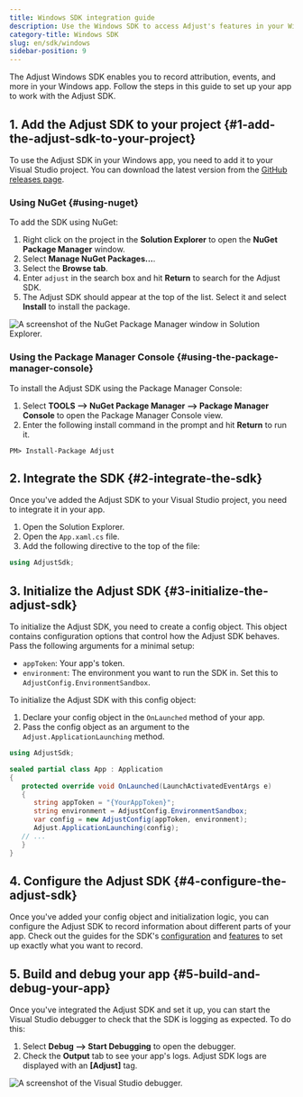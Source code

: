 ```yaml
---
title: Windows SDK integration guide
description: Use the Windows SDK to access Adjust's features in your Windows apps
category-title: Windows SDK
slug: en/sdk/windows
sidebar-position: 9
---
```


The Adjust Windows SDK enables you to record attribution, events, and more in your Windows app. Follow the steps in this guide to set up your app to work with the Adjust SDK.

## 1. Add the Adjust SDK to your project {#1-add-the-adjust-sdk-to-your-project}

To use the Adjust SDK in your Windows app, you need to add it to your Visual Studio project. You can download the latest version from the [GitHub releases page](https://github.com/adjust/windows_sdk/releases/latest).

### Using NuGet {#using-nuget}

To add the SDK using NuGet:

1. Right click on the project in the **Solution Explorer** to open the **NuGet Package Manager** window.
2. Select **Manage NuGet Packages...**.
3. Select the **Browse tab**.
4. Enter `adjust` in the search box and hit **Return** to search for the Adjust SDK.
5. The Adjust SDK should appear at the top of the list. Select it and select **Install** to install the package.

![A screenshot of the NuGet Package Manager window in Solution Explorer.](@images/windows/1-nuget.png)

### Using the Package Manager Console {#using-the-package-manager-console}

To install the Adjust SDK using the Package Manager Console:

1. Select **TOOLS --> NuGet Package Manager --> Package Manager Console** to open the Package Manager Console view.
2. Enter the following install command in the prompt and hit **Return** to run it.

```console
PM> Install-Package Adjust
```

## 2. Integrate the SDK {#2-integrate-the-sdk}

Once you've added the Adjust SDK to your Visual Studio project, you need to integrate it in your app.

1. Open the Solution Explorer.
2. Open the `App.xaml.cs` file.
3. Add the following directive to the top of the file:

<CodeBlock title="App.xaml.cs">

```cs
using AdjustSdk;
```

</CodeBlock>

## 3. Initialize the Adjust SDK {#3-initialize-the-adjust-sdk}

To initialize the Adjust SDK, you need to create a config object. This object contains configuration options that control how the Adjust SDK behaves. Pass the following arguments for a minimal setup:

-  `appToken`: Your app's token.
-  `environment`: The environment you want to run the SDK in. Set this to `AdjustConfig.EnvironmentSandbox`.

To initialize the Adjust SDK with this config object:

1. Declare your config object in the `OnLaunched` method of your app.
2. Pass the config object as an argument to the `Adjust.ApplicationLaunching` method.

```cs
using AdjustSdk;

sealed partial class App : Application
{
   protected override void OnLaunched(LaunchActivatedEventArgs e)
   {
      string appToken = "{YourAppToken}";
      string environment = AdjustConfig.EnvironmentSandbox;
      var config = new AdjustConfig(appToken, environment);
      Adjust.ApplicationLaunching(config);
   // ...
   }
}
```

## 4. Configure the Adjust SDK {#4-configure-the-adjust-sdk}

Once you've added your config object and initialization logic, you can configure the Adjust SDK to record information about different parts of your app. Check out the guides for the SDK's [configuration](/en/sdk/windows/configuration) and [features](/en/sdk/windows/features) to set up exactly what you want to record.

## 5. Build and debug your app {#5-build-and-debug-your-app}

Once you've integrated the Adjust SDK and set it up, you can start the Visual Studio debugger to check that the SDK is logging as expected. To do this:

1. Select **Debug --> Start Debugging** to open the debugger.
2. Check the **Output** tab to see your app's logs. Adjust SDK logs are displayed with an **[Adjust]** tag.

![A screenshot of the Visual Studio debugger.](@images/windows/2-debugger.png)
